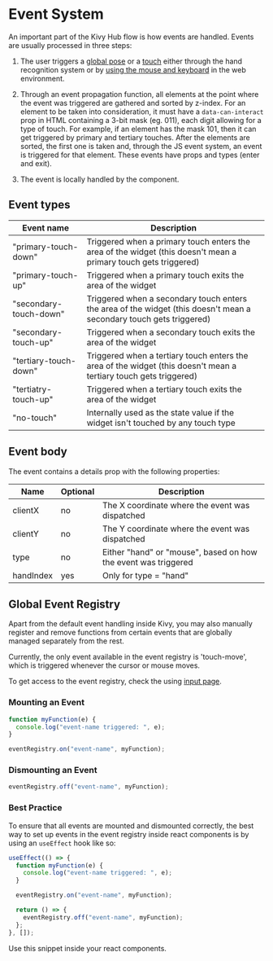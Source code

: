 # Event System

An important part of the Kivy Hub flow is how events are handled. Events are usually processed in three steps:

1. The user triggers a [global pose](/docs/user-manual/kivy-hub/interaction#global-poses) or a [touch](/docs/user-manual/kivy-hub/interaction#touches) either through the hand recognition system or by [using the mouse and keyboard](/docs/developer-documentation/kivy-hub/interaction/mouse-interaction) in the web environment.

2. Through an event propagation function, all elements at the point where the event was triggered are gathered and sorted by z-index. For an element to be taken into consideration, it must have a `data-can-interact` prop in HTML containing a 3-bit mask (eg. 011), each digit allowing for a type of touch. For example, if an element has the mask 101, then it can get triggered by primary and tertiary touches. After the elements are sorted, the first one is taken and, through the JS event system, an event is triggered for that element. These events have props and types (enter and exit).

3. The event is locally handled by the component.

## Event types

| Event name             | Description                                                                                                         |
| ---------------------- | ------------------------------------------------------------------------------------------------------------------- |
| "primary-touch-down"   | Triggered when a primary touch enters the area of the widget (this doesn't mean a primary touch gets triggered)     |
| "primary-touch-up"     | Triggered when a primary touch exits the area of the widget                                                         |
| "secondary-touch-down" | Triggered when a secondary touch enters the area of the widget (this doesn't mean a secondary touch gets triggered) |
| "secondary-touch-up"   | Triggered when a secondary touch exits the area of the widget                                                       |
| "tertiary-touch-down"  | Triggered when a tertiary touch enters the area of the widget (this doesn't mean a tertiary touch gets triggered)   |
| "tertiatry-touch-up"   | Triggered when a tertiary touch exits the area of the widget                                                        |
| "no-touch"             | Internally used as the state value if the widget isn't touched by any touch type                                    |

## Event body

The event contains a details prop with the following properties:

| Name      | Optional | Description                                                    |
| --------- | -------- | -------------------------------------------------------------- |
| clientX   | no       | The X coordinate where the event was dispatched                |
| clientY   | no       | The Y coordinate where the event was dispatched                |
| type      | no       | Either "hand" or "mouse", based on how the event was triggered |
| handIndex | yes      | Only for type = "hand"                                         |

## Global Event Registry

Apart from the default event handling inside Kivy, you may also manually register and remove functions from certain events that are globally managed separately from the rest.

Currently, the only event available in the event registry is 'touch-move', which is triggered whenever the cursor or mouse moves.

To get access to the event registry, check the using [input page](/docs/developer-documentation/kivy-hub/interaction/using-input#accessing-the-event-registry).

### Mounting an Event

```ts
function myFunction(e) {
  console.log("event-name triggered: ", e);
}

eventRegistry.on("event-name", myFunction);
```

### Dismounting an Event

```ts
eventRegistry.off("event-name", myFunction);
```

### Best Practice

To ensure that all events are mounted and dismounted correctly, the best way to set up events in the event registry inside react components is by using an `useEffect` hook like so:

```ts
useEffect(() => {
  function myFunction(e) {
    console.log("event-name triggered: ", e);
  }

  eventRegistry.on("event-name", myFunction);

  return () => {
    eventRegistry.off("event-name", myFunction);
  };
}, []);
```

Use this snippet inside your react components.